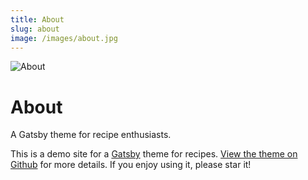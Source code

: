 ```yaml
---
title: About
slug: about
image: /images/about.jpg
---
```


<Image alt="About" src="/images/about.jpg" position="right" />

# About

<StyledParagraph>A Gatsby theme for recipe enthusiasts.</StyledParagraph>

This is a demo site for a [Gatsby](https://www.gatsbyjs.org/) theme for recipes. [View the theme on Github](https://github.com/mariiinda/gatsby-theme-recipes) for more details. If you enjoy using it, please star it!



